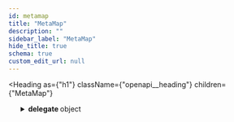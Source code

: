 ```yaml
---
id: metamap
title: "MetaMap"
description: ""
sidebar_label: "MetaMap"
hide_title: true
schema: true
custom_edit_url: null
---
```



<Heading
  as={"h1"}
  className={"openapi__heading"}
  children={"MetaMap"}
>
</Heading>





<ul>
  <SchemaItem
    collapsible={true}
    className={"schemaItem"}
  >
    <details
      style={{}}
      className={"openapi-markdown__details"}
    >
      <summary
        style={{}}
      >
        <span
          className={"openapi-schema__container"}
        >
          <strong
            className={"openapi-schema__property"}
          >
            delegate
          </strong><span
            className={"openapi-schema__name"}
          >
             object
          </span>
        </span>
      </summary><div
        style={{"marginLeft":"1rem"}}
      >
        <SchemaItem
          collapsible={true}
          className={"schemaItem"}
        >
          <details
            style={{}}
            className={"openapi-markdown__details"}
          >
            <summary
              style={{}}
            >
              <span
                className={"openapi-schema__container"}
              >
                <strong
                  className={"openapi-schema__property"}
                >
                  property name*
                </strong><span
                  className={"openapi-schema__name"}
                >
                   MetaItemObject
                </span>
              </span>
            </summary><div
              style={{"marginLeft":"1rem"}}
            >
              <SchemaItem
                collapsible={true}
                className={"schemaItem"}
              >
                <details
                  style={{}}
                  className={"openapi-markdown__details"}
                >
                  <summary
                    style={{}}
                  >
                    <span
                      className={"openapi-schema__container"}
                    >
                      <strong
                        className={"openapi-schema__property"}
                      >
                        type
                      </strong><span
                        className={"openapi-schema__name"}
                      >
                         object
                      </span>
                    </span>
                  </summary><div
                    style={{"marginLeft":"1rem"}}
                  >
                    <SchemaItem
                      collapsible={false}
                      name={"name"}
                      required={false}
                      schemaName={"string"}
                      qualifierMessage={"**Possible values:** Value must match regular expression `^\\w+(\\[\\])?$`"}
                      schema={{"pattern":"^\\w+(\\[\\])?$","type":"string"}}
                    >
                      
                    </SchemaItem><SchemaItem
                      collapsible={true}
                      className={"schemaItem"}
                    >
                      <details
                        style={{}}
                        className={"openapi-markdown__details"}
                      >
                        <summary
                          style={{}}
                        >
                          <span
                            className={"openapi-schema__container"}
                          >
                            <strong
                              className={"openapi-schema__property"}
                            >
                              constraints
                            </strong><span
                              className={"openapi-schema__name"}
                            >
                               object[]
                            </span>
                          </span>
                        </summary><div
                          style={{"marginLeft":"1rem"}}
                        >
                          <li>
                            <div
                              style={{"fontSize":"var(--ifm-code-font-size)","opacity":"0.6","marginLeft":"-.5rem","paddingBottom":".5rem"}}
                            >
                              Array [
                            </div>
                          </li><SchemaItem
                            collapsible={false}
                            name={"message"}
                            required={false}
                            schemaName={"string"}
                            qualifierMessage={undefined}
                            schema={{"type":"string"}}
                          >
                            
                          </SchemaItem><SchemaItem
                            collapsible={false}
                            name={"type"}
                            required={true}
                            schemaName={"string"}
                            qualifierMessage={undefined}
                            schema={{"type":"string"}}
                          >
                            
                          </SchemaItem><li>
                            <div
                              style={{"fontSize":"var(--ifm-code-font-size)","opacity":"0.6","marginLeft":"-.5rem"}}
                            >
                              ]
                            </div>
                          </li>
                        </div>
                      </details>
                    </SchemaItem><SchemaItem
                      collapsible={true}
                      className={"schemaItem"}
                    >
                      <details
                        style={{}}
                        className={"openapi-markdown__details"}
                      >
                        <summary
                          style={{}}
                        >
                          <span
                            className={"openapi-schema__container"}
                          >
                            <strong
                              className={"openapi-schema__property"}
                            >
                              format
                            </strong><span
                              className={"openapi-schema__name"}
                            >
                               object
                            </span>
                          </span>
                        </summary><div
                          style={{"marginLeft":"1rem"}}
                        >
                          <SchemaItem
                            collapsible={false}
                            name={"useGrouping"}
                            required={false}
                            schemaName={"boolean"}
                            qualifierMessage={undefined}
                            schema={{"type":"boolean"}}
                          >
                            
                          </SchemaItem><SchemaItem
                            collapsible={false}
                            name={"minimumIntegerDigits"}
                            required={false}
                            schemaName={"int32"}
                            qualifierMessage={undefined}
                            schema={{"type":"integer","format":"int32"}}
                          >
                            
                          </SchemaItem><SchemaItem
                            collapsible={false}
                            name={"minimumFractionDigits"}
                            required={false}
                            schemaName={"int32"}
                            qualifierMessage={undefined}
                            schema={{"type":"integer","format":"int32"}}
                          >
                            
                          </SchemaItem><SchemaItem
                            collapsible={false}
                            name={"maximumFractionDigits"}
                            required={false}
                            schemaName={"int32"}
                            qualifierMessage={undefined}
                            schema={{"type":"integer","format":"int32"}}
                          >
                            
                          </SchemaItem><SchemaItem
                            collapsible={false}
                            name={"minimumSignificantDigits"}
                            required={false}
                            schemaName={"int32"}
                            qualifierMessage={undefined}
                            schema={{"type":"integer","format":"int32"}}
                          >
                            
                          </SchemaItem><SchemaItem
                            collapsible={false}
                            name={"maximumSignificantDigits"}
                            required={false}
                            schemaName={"int32"}
                            qualifierMessage={undefined}
                            schema={{"type":"integer","format":"int32"}}
                          >
                            
                          </SchemaItem><SchemaItem
                            collapsible={false}
                            name={"asBoolean"}
                            required={false}
                            schemaName={"boolean"}
                            qualifierMessage={undefined}
                            schema={{"type":"boolean"}}
                          >
                            
                          </SchemaItem><SchemaItem
                            collapsible={false}
                            name={"asDate"}
                            required={false}
                            schemaName={"boolean"}
                            qualifierMessage={undefined}
                            schema={{"type":"boolean"}}
                          >
                            
                          </SchemaItem><SchemaItem
                            collapsible={false}
                            name={"asSlider"}
                            required={false}
                            schemaName={"boolean"}
                            qualifierMessage={undefined}
                            schema={{"type":"boolean"}}
                          >
                            
                          </SchemaItem><SchemaItem
                            collapsible={false}
                            name={"resolution"}
                            required={false}
                            schemaName={"number"}
                            qualifierMessage={undefined}
                            schema={{"type":"number"}}
                          >
                            
                          </SchemaItem><SchemaItem
                            collapsible={false}
                            name={"dateStyle"}
                            required={false}
                            schemaName={"string"}
                            qualifierMessage={"**Possible values:** [`numeric`, `2-digit`, `full`, `long`, `medium`, `short`, `narrow`]"}
                            schema={{"type":"string","enum":["numeric","2-digit","full","long","medium","short","narrow"]}}
                          >
                            
                          </SchemaItem><SchemaItem
                            collapsible={false}
                            name={"timeStyle"}
                            required={false}
                            schemaName={"string"}
                            qualifierMessage={"**Possible values:** [`numeric`, `2-digit`, `full`, `long`, `medium`, `short`, `narrow`]"}
                            schema={{"type":"string","enum":["numeric","2-digit","full","long","medium","short","narrow"]}}
                          >
                            
                          </SchemaItem><SchemaItem
                            collapsible={false}
                            name={"dayPeriod"}
                            required={false}
                            schemaName={"string"}
                            qualifierMessage={"**Possible values:** [`numeric`, `2-digit`, `full`, `long`, `medium`, `short`, `narrow`]"}
                            schema={{"type":"string","enum":["numeric","2-digit","full","long","medium","short","narrow"]}}
                          >
                            
                          </SchemaItem><SchemaItem
                            collapsible={false}
                            name={"hour12"}
                            required={false}
                            schemaName={"boolean"}
                            qualifierMessage={undefined}
                            schema={{"type":"boolean"}}
                          >
                            
                          </SchemaItem><SchemaItem
                            collapsible={false}
                            name={"iso8601"}
                            required={false}
                            schemaName={"boolean"}
                            qualifierMessage={undefined}
                            schema={{"type":"boolean"}}
                          >
                            
                          </SchemaItem><SchemaItem
                            collapsible={false}
                            name={"weekday"}
                            required={false}
                            schemaName={"string"}
                            qualifierMessage={"**Possible values:** [`numeric`, `2-digit`, `full`, `long`, `medium`, `short`, `narrow`]"}
                            schema={{"type":"string","enum":["numeric","2-digit","full","long","medium","short","narrow"]}}
                          >
                            
                          </SchemaItem><SchemaItem
                            collapsible={false}
                            name={"era"}
                            required={false}
                            schemaName={"string"}
                            qualifierMessage={"**Possible values:** [`numeric`, `2-digit`, `full`, `long`, `medium`, `short`, `narrow`]"}
                            schema={{"type":"string","enum":["numeric","2-digit","full","long","medium","short","narrow"]}}
                          >
                            
                          </SchemaItem><SchemaItem
                            collapsible={false}
                            name={"year"}
                            required={false}
                            schemaName={"string"}
                            qualifierMessage={"**Possible values:** [`numeric`, `2-digit`, `full`, `long`, `medium`, `short`, `narrow`]"}
                            schema={{"type":"string","enum":["numeric","2-digit","full","long","medium","short","narrow"]}}
                          >
                            
                          </SchemaItem><SchemaItem
                            collapsible={false}
                            name={"month"}
                            required={false}
                            schemaName={"string"}
                            qualifierMessage={"**Possible values:** [`numeric`, `2-digit`, `full`, `long`, `medium`, `short`, `narrow`]"}
                            schema={{"type":"string","enum":["numeric","2-digit","full","long","medium","short","narrow"]}}
                          >
                            
                          </SchemaItem><SchemaItem
                            collapsible={false}
                            name={"week"}
                            required={false}
                            schemaName={"string"}
                            qualifierMessage={"**Possible values:** [`numeric`, `2-digit`, `full`, `long`, `medium`, `short`, `narrow`]"}
                            schema={{"type":"string","enum":["numeric","2-digit","full","long","medium","short","narrow"]}}
                          >
                            
                          </SchemaItem><SchemaItem
                            collapsible={false}
                            name={"day"}
                            required={false}
                            schemaName={"string"}
                            qualifierMessage={"**Possible values:** [`numeric`, `2-digit`, `full`, `long`, `medium`, `short`, `narrow`]"}
                            schema={{"type":"string","enum":["numeric","2-digit","full","long","medium","short","narrow"]}}
                          >
                            
                          </SchemaItem><SchemaItem
                            collapsible={false}
                            name={"hour"}
                            required={false}
                            schemaName={"string"}
                            qualifierMessage={"**Possible values:** [`numeric`, `2-digit`, `full`, `long`, `medium`, `short`, `narrow`]"}
                            schema={{"type":"string","enum":["numeric","2-digit","full","long","medium","short","narrow"]}}
                          >
                            
                          </SchemaItem><SchemaItem
                            collapsible={false}
                            name={"minute"}
                            required={false}
                            schemaName={"string"}
                            qualifierMessage={"**Possible values:** [`numeric`, `2-digit`, `full`, `long`, `medium`, `short`, `narrow`]"}
                            schema={{"type":"string","enum":["numeric","2-digit","full","long","medium","short","narrow"]}}
                          >
                            
                          </SchemaItem><SchemaItem
                            collapsible={false}
                            name={"second"}
                            required={false}
                            schemaName={"string"}
                            qualifierMessage={"**Possible values:** [`numeric`, `2-digit`, `full`, `long`, `medium`, `short`, `narrow`]"}
                            schema={{"type":"string","enum":["numeric","2-digit","full","long","medium","short","narrow"]}}
                          >
                            
                          </SchemaItem><SchemaItem
                            collapsible={false}
                            name={"fractionalSecondDigits"}
                            required={false}
                            schemaName={"int32"}
                            qualifierMessage={undefined}
                            schema={{"type":"integer","format":"int32"}}
                          >
                            
                          </SchemaItem><SchemaItem
                            collapsible={false}
                            name={"timeZoneName"}
                            required={false}
                            schemaName={"string"}
                            qualifierMessage={"**Possible values:** [`numeric`, `2-digit`, `full`, `long`, `medium`, `short`, `narrow`]"}
                            schema={{"type":"string","enum":["numeric","2-digit","full","long","medium","short","narrow"]}}
                          >
                            
                          </SchemaItem><SchemaItem
                            collapsible={false}
                            name={"momentJsFormat"}
                            required={false}
                            schemaName={"string"}
                            qualifierMessage={undefined}
                            schema={{"type":"string"}}
                          >
                            
                          </SchemaItem><SchemaItem
                            collapsible={false}
                            name={"asNumber"}
                            required={false}
                            schemaName={"boolean"}
                            qualifierMessage={undefined}
                            schema={{"type":"boolean"}}
                          >
                            
                          </SchemaItem><SchemaItem
                            collapsible={false}
                            name={"asOnOff"}
                            required={false}
                            schemaName={"boolean"}
                            qualifierMessage={undefined}
                            schema={{"type":"boolean"}}
                          >
                            
                          </SchemaItem><SchemaItem
                            collapsible={false}
                            name={"asPressedReleased"}
                            required={false}
                            schemaName={"boolean"}
                            qualifierMessage={undefined}
                            schema={{"type":"boolean"}}
                          >
                            
                          </SchemaItem><SchemaItem
                            collapsible={false}
                            name={"asOpenClosed"}
                            required={false}
                            schemaName={"boolean"}
                            qualifierMessage={undefined}
                            schema={{"type":"boolean"}}
                          >
                            
                          </SchemaItem><SchemaItem
                            collapsible={false}
                            name={"asMomentary"}
                            required={false}
                            schemaName={"boolean"}
                            qualifierMessage={undefined}
                            schema={{"type":"boolean"}}
                          >
                            
                          </SchemaItem><SchemaItem
                            collapsible={false}
                            name={"multiline"}
                            required={false}
                            schemaName={"boolean"}
                            qualifierMessage={undefined}
                            schema={{"type":"boolean"}}
                          >
                            
                          </SchemaItem>
                        </div>
                      </details>
                    </SchemaItem><SchemaItem
                      collapsible={false}
                      name={"units"}
                      required={false}
                      schemaName={"string[]"}
                      qualifierMessage={undefined}
                      schema={{"type":"array","items":{"type":"string"}}}
                    >
                      
                    </SchemaItem><SchemaItem
                      collapsible={false}
                      name={"arrayDimensions"}
                      required={false}
                      schemaName={"int32"}
                      qualifierMessage={undefined}
                      schema={{"type":"integer","format":"int32"}}
                    >
                      
                    </SchemaItem><SchemaItem
                      collapsible={false}
                      name={"metaUseOnly"}
                      required={false}
                      schemaName={"boolean"}
                      qualifierMessage={undefined}
                      schema={{"type":"boolean"}}
                    >
                      
                    </SchemaItem><SchemaItem
                      collapsible={false}
                      name={"jsonType"}
                      required={false}
                      schemaName={"string"}
                      qualifierMessage={undefined}
                      schema={{"type":"string"}}
                    >
                      
                    </SchemaItem>
                  </div>
                </details>
              </SchemaItem><SchemaItem
                collapsible={false}
                name={"name"}
                required={true}
                schemaName={"string"}
                qualifierMessage={"**Possible values:** Value must match regular expression `^\\w+$`"}
                schema={{"pattern":"^\\w+$","type":"string"}}
              >
                
              </SchemaItem>
            </div>
          </details>
        </SchemaItem>
      </div>
    </details>
  </SchemaItem><SchemaItem
    collapsible={true}
    className={"schemaItem"}
  >
    <details
      style={{}}
      className={"openapi-markdown__details"}
    >
      <summary
        style={{}}
      >
        <span
          className={"openapi-schema__container"}
        >
          <strong
            className={"openapi-schema__property"}
          >
            property name*
          </strong><span
            className={"openapi-schema__name"}
          >
             MetaItemObject
          </span>
        </span>
      </summary><div
        style={{"marginLeft":"1rem"}}
      >
        <SchemaItem
          collapsible={true}
          className={"schemaItem"}
        >
          <details
            style={{}}
            className={"openapi-markdown__details"}
          >
            <summary
              style={{}}
            >
              <span
                className={"openapi-schema__container"}
              >
                <strong
                  className={"openapi-schema__property"}
                >
                  type
                </strong><span
                  className={"openapi-schema__name"}
                >
                   object
                </span>
              </span>
            </summary><div
              style={{"marginLeft":"1rem"}}
            >
              <SchemaItem
                collapsible={false}
                name={"name"}
                required={false}
                schemaName={"string"}
                qualifierMessage={"**Possible values:** Value must match regular expression `^\\w+(\\[\\])?$`"}
                schema={{"pattern":"^\\w+(\\[\\])?$","type":"string"}}
              >
                
              </SchemaItem><SchemaItem
                collapsible={true}
                className={"schemaItem"}
              >
                <details
                  style={{}}
                  className={"openapi-markdown__details"}
                >
                  <summary
                    style={{}}
                  >
                    <span
                      className={"openapi-schema__container"}
                    >
                      <strong
                        className={"openapi-schema__property"}
                      >
                        constraints
                      </strong><span
                        className={"openapi-schema__name"}
                      >
                         object[]
                      </span>
                    </span>
                  </summary><div
                    style={{"marginLeft":"1rem"}}
                  >
                    <li>
                      <div
                        style={{"fontSize":"var(--ifm-code-font-size)","opacity":"0.6","marginLeft":"-.5rem","paddingBottom":".5rem"}}
                      >
                        Array [
                      </div>
                    </li><SchemaItem
                      collapsible={false}
                      name={"message"}
                      required={false}
                      schemaName={"string"}
                      qualifierMessage={undefined}
                      schema={{"type":"string"}}
                    >
                      
                    </SchemaItem><SchemaItem
                      collapsible={false}
                      name={"type"}
                      required={true}
                      schemaName={"string"}
                      qualifierMessage={undefined}
                      schema={{"type":"string"}}
                    >
                      
                    </SchemaItem><li>
                      <div
                        style={{"fontSize":"var(--ifm-code-font-size)","opacity":"0.6","marginLeft":"-.5rem"}}
                      >
                        ]
                      </div>
                    </li>
                  </div>
                </details>
              </SchemaItem><SchemaItem
                collapsible={true}
                className={"schemaItem"}
              >
                <details
                  style={{}}
                  className={"openapi-markdown__details"}
                >
                  <summary
                    style={{}}
                  >
                    <span
                      className={"openapi-schema__container"}
                    >
                      <strong
                        className={"openapi-schema__property"}
                      >
                        format
                      </strong><span
                        className={"openapi-schema__name"}
                      >
                         object
                      </span>
                    </span>
                  </summary><div
                    style={{"marginLeft":"1rem"}}
                  >
                    <SchemaItem
                      collapsible={false}
                      name={"useGrouping"}
                      required={false}
                      schemaName={"boolean"}
                      qualifierMessage={undefined}
                      schema={{"type":"boolean"}}
                    >
                      
                    </SchemaItem><SchemaItem
                      collapsible={false}
                      name={"minimumIntegerDigits"}
                      required={false}
                      schemaName={"int32"}
                      qualifierMessage={undefined}
                      schema={{"type":"integer","format":"int32"}}
                    >
                      
                    </SchemaItem><SchemaItem
                      collapsible={false}
                      name={"minimumFractionDigits"}
                      required={false}
                      schemaName={"int32"}
                      qualifierMessage={undefined}
                      schema={{"type":"integer","format":"int32"}}
                    >
                      
                    </SchemaItem><SchemaItem
                      collapsible={false}
                      name={"maximumFractionDigits"}
                      required={false}
                      schemaName={"int32"}
                      qualifierMessage={undefined}
                      schema={{"type":"integer","format":"int32"}}
                    >
                      
                    </SchemaItem><SchemaItem
                      collapsible={false}
                      name={"minimumSignificantDigits"}
                      required={false}
                      schemaName={"int32"}
                      qualifierMessage={undefined}
                      schema={{"type":"integer","format":"int32"}}
                    >
                      
                    </SchemaItem><SchemaItem
                      collapsible={false}
                      name={"maximumSignificantDigits"}
                      required={false}
                      schemaName={"int32"}
                      qualifierMessage={undefined}
                      schema={{"type":"integer","format":"int32"}}
                    >
                      
                    </SchemaItem><SchemaItem
                      collapsible={false}
                      name={"asBoolean"}
                      required={false}
                      schemaName={"boolean"}
                      qualifierMessage={undefined}
                      schema={{"type":"boolean"}}
                    >
                      
                    </SchemaItem><SchemaItem
                      collapsible={false}
                      name={"asDate"}
                      required={false}
                      schemaName={"boolean"}
                      qualifierMessage={undefined}
                      schema={{"type":"boolean"}}
                    >
                      
                    </SchemaItem><SchemaItem
                      collapsible={false}
                      name={"asSlider"}
                      required={false}
                      schemaName={"boolean"}
                      qualifierMessage={undefined}
                      schema={{"type":"boolean"}}
                    >
                      
                    </SchemaItem><SchemaItem
                      collapsible={false}
                      name={"resolution"}
                      required={false}
                      schemaName={"number"}
                      qualifierMessage={undefined}
                      schema={{"type":"number"}}
                    >
                      
                    </SchemaItem><SchemaItem
                      collapsible={false}
                      name={"dateStyle"}
                      required={false}
                      schemaName={"string"}
                      qualifierMessage={"**Possible values:** [`numeric`, `2-digit`, `full`, `long`, `medium`, `short`, `narrow`]"}
                      schema={{"type":"string","enum":["numeric","2-digit","full","long","medium","short","narrow"]}}
                    >
                      
                    </SchemaItem><SchemaItem
                      collapsible={false}
                      name={"timeStyle"}
                      required={false}
                      schemaName={"string"}
                      qualifierMessage={"**Possible values:** [`numeric`, `2-digit`, `full`, `long`, `medium`, `short`, `narrow`]"}
                      schema={{"type":"string","enum":["numeric","2-digit","full","long","medium","short","narrow"]}}
                    >
                      
                    </SchemaItem><SchemaItem
                      collapsible={false}
                      name={"dayPeriod"}
                      required={false}
                      schemaName={"string"}
                      qualifierMessage={"**Possible values:** [`numeric`, `2-digit`, `full`, `long`, `medium`, `short`, `narrow`]"}
                      schema={{"type":"string","enum":["numeric","2-digit","full","long","medium","short","narrow"]}}
                    >
                      
                    </SchemaItem><SchemaItem
                      collapsible={false}
                      name={"hour12"}
                      required={false}
                      schemaName={"boolean"}
                      qualifierMessage={undefined}
                      schema={{"type":"boolean"}}
                    >
                      
                    </SchemaItem><SchemaItem
                      collapsible={false}
                      name={"iso8601"}
                      required={false}
                      schemaName={"boolean"}
                      qualifierMessage={undefined}
                      schema={{"type":"boolean"}}
                    >
                      
                    </SchemaItem><SchemaItem
                      collapsible={false}
                      name={"weekday"}
                      required={false}
                      schemaName={"string"}
                      qualifierMessage={"**Possible values:** [`numeric`, `2-digit`, `full`, `long`, `medium`, `short`, `narrow`]"}
                      schema={{"type":"string","enum":["numeric","2-digit","full","long","medium","short","narrow"]}}
                    >
                      
                    </SchemaItem><SchemaItem
                      collapsible={false}
                      name={"era"}
                      required={false}
                      schemaName={"string"}
                      qualifierMessage={"**Possible values:** [`numeric`, `2-digit`, `full`, `long`, `medium`, `short`, `narrow`]"}
                      schema={{"type":"string","enum":["numeric","2-digit","full","long","medium","short","narrow"]}}
                    >
                      
                    </SchemaItem><SchemaItem
                      collapsible={false}
                      name={"year"}
                      required={false}
                      schemaName={"string"}
                      qualifierMessage={"**Possible values:** [`numeric`, `2-digit`, `full`, `long`, `medium`, `short`, `narrow`]"}
                      schema={{"type":"string","enum":["numeric","2-digit","full","long","medium","short","narrow"]}}
                    >
                      
                    </SchemaItem><SchemaItem
                      collapsible={false}
                      name={"month"}
                      required={false}
                      schemaName={"string"}
                      qualifierMessage={"**Possible values:** [`numeric`, `2-digit`, `full`, `long`, `medium`, `short`, `narrow`]"}
                      schema={{"type":"string","enum":["numeric","2-digit","full","long","medium","short","narrow"]}}
                    >
                      
                    </SchemaItem><SchemaItem
                      collapsible={false}
                      name={"week"}
                      required={false}
                      schemaName={"string"}
                      qualifierMessage={"**Possible values:** [`numeric`, `2-digit`, `full`, `long`, `medium`, `short`, `narrow`]"}
                      schema={{"type":"string","enum":["numeric","2-digit","full","long","medium","short","narrow"]}}
                    >
                      
                    </SchemaItem><SchemaItem
                      collapsible={false}
                      name={"day"}
                      required={false}
                      schemaName={"string"}
                      qualifierMessage={"**Possible values:** [`numeric`, `2-digit`, `full`, `long`, `medium`, `short`, `narrow`]"}
                      schema={{"type":"string","enum":["numeric","2-digit","full","long","medium","short","narrow"]}}
                    >
                      
                    </SchemaItem><SchemaItem
                      collapsible={false}
                      name={"hour"}
                      required={false}
                      schemaName={"string"}
                      qualifierMessage={"**Possible values:** [`numeric`, `2-digit`, `full`, `long`, `medium`, `short`, `narrow`]"}
                      schema={{"type":"string","enum":["numeric","2-digit","full","long","medium","short","narrow"]}}
                    >
                      
                    </SchemaItem><SchemaItem
                      collapsible={false}
                      name={"minute"}
                      required={false}
                      schemaName={"string"}
                      qualifierMessage={"**Possible values:** [`numeric`, `2-digit`, `full`, `long`, `medium`, `short`, `narrow`]"}
                      schema={{"type":"string","enum":["numeric","2-digit","full","long","medium","short","narrow"]}}
                    >
                      
                    </SchemaItem><SchemaItem
                      collapsible={false}
                      name={"second"}
                      required={false}
                      schemaName={"string"}
                      qualifierMessage={"**Possible values:** [`numeric`, `2-digit`, `full`, `long`, `medium`, `short`, `narrow`]"}
                      schema={{"type":"string","enum":["numeric","2-digit","full","long","medium","short","narrow"]}}
                    >
                      
                    </SchemaItem><SchemaItem
                      collapsible={false}
                      name={"fractionalSecondDigits"}
                      required={false}
                      schemaName={"int32"}
                      qualifierMessage={undefined}
                      schema={{"type":"integer","format":"int32"}}
                    >
                      
                    </SchemaItem><SchemaItem
                      collapsible={false}
                      name={"timeZoneName"}
                      required={false}
                      schemaName={"string"}
                      qualifierMessage={"**Possible values:** [`numeric`, `2-digit`, `full`, `long`, `medium`, `short`, `narrow`]"}
                      schema={{"type":"string","enum":["numeric","2-digit","full","long","medium","short","narrow"]}}
                    >
                      
                    </SchemaItem><SchemaItem
                      collapsible={false}
                      name={"momentJsFormat"}
                      required={false}
                      schemaName={"string"}
                      qualifierMessage={undefined}
                      schema={{"type":"string"}}
                    >
                      
                    </SchemaItem><SchemaItem
                      collapsible={false}
                      name={"asNumber"}
                      required={false}
                      schemaName={"boolean"}
                      qualifierMessage={undefined}
                      schema={{"type":"boolean"}}
                    >
                      
                    </SchemaItem><SchemaItem
                      collapsible={false}
                      name={"asOnOff"}
                      required={false}
                      schemaName={"boolean"}
                      qualifierMessage={undefined}
                      schema={{"type":"boolean"}}
                    >
                      
                    </SchemaItem><SchemaItem
                      collapsible={false}
                      name={"asPressedReleased"}
                      required={false}
                      schemaName={"boolean"}
                      qualifierMessage={undefined}
                      schema={{"type":"boolean"}}
                    >
                      
                    </SchemaItem><SchemaItem
                      collapsible={false}
                      name={"asOpenClosed"}
                      required={false}
                      schemaName={"boolean"}
                      qualifierMessage={undefined}
                      schema={{"type":"boolean"}}
                    >
                      
                    </SchemaItem><SchemaItem
                      collapsible={false}
                      name={"asMomentary"}
                      required={false}
                      schemaName={"boolean"}
                      qualifierMessage={undefined}
                      schema={{"type":"boolean"}}
                    >
                      
                    </SchemaItem><SchemaItem
                      collapsible={false}
                      name={"multiline"}
                      required={false}
                      schemaName={"boolean"}
                      qualifierMessage={undefined}
                      schema={{"type":"boolean"}}
                    >
                      
                    </SchemaItem>
                  </div>
                </details>
              </SchemaItem><SchemaItem
                collapsible={false}
                name={"units"}
                required={false}
                schemaName={"string[]"}
                qualifierMessage={undefined}
                schema={{"type":"array","items":{"type":"string"}}}
              >
                
              </SchemaItem><SchemaItem
                collapsible={false}
                name={"arrayDimensions"}
                required={false}
                schemaName={"int32"}
                qualifierMessage={undefined}
                schema={{"type":"integer","format":"int32"}}
              >
                
              </SchemaItem><SchemaItem
                collapsible={false}
                name={"metaUseOnly"}
                required={false}
                schemaName={"boolean"}
                qualifierMessage={undefined}
                schema={{"type":"boolean"}}
              >
                
              </SchemaItem><SchemaItem
                collapsible={false}
                name={"jsonType"}
                required={false}
                schemaName={"string"}
                qualifierMessage={undefined}
                schema={{"type":"string"}}
              >
                
              </SchemaItem>
            </div>
          </details>
        </SchemaItem><SchemaItem
          collapsible={false}
          name={"name"}
          required={true}
          schemaName={"string"}
          qualifierMessage={"**Possible values:** Value must match regular expression `^\\w+$`"}
          schema={{"pattern":"^\\w+$","type":"string"}}
        >
          
        </SchemaItem>
      </div>
    </details>
  </SchemaItem>
</ul>
            